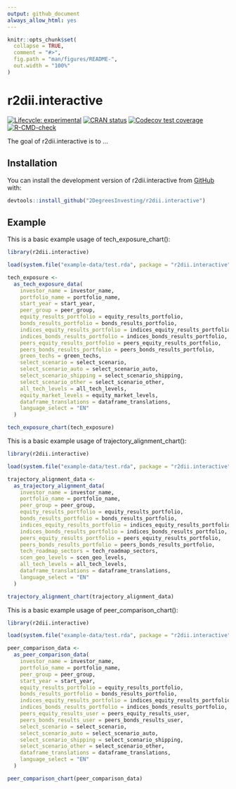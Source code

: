```yaml
---
output: github_document
always_allow_html: yes
---
```


<!-- README.md is generated from README.Rmd. Please edit that file -->

```r
knitr::opts_chunk$set(
  collapse = TRUE,
  comment = "#>",
  fig.path = "man/figures/README-",
  out.width = "100%"
)
```

# r2dii.interactive

<!-- badges: start -->
[![Lifecycle: experimental](https://img.shields.io/badge/lifecycle-experimental-orange.svg)](https://www.tidyverse.org/lifecycle/#experimental)
[![CRAN status](https://www.r-pkg.org/badges/version/r2dii.interactive)](https://CRAN.R-project.org/package=r2dii.interactive)
[![Codecov test coverage](https://codecov.io/gh/2DegreesInvesting/r2dii.interactive/branch/master/graph/badge.svg)](https://codecov.io/gh/2DegreesInvesting/r2dii.interactive?branch=master)
[![R-CMD-check](https://github.com/2DegreesInvesting/r2dii.interactive/workflows/R-CMD-check/badge.svg)](https://github.com/2DegreesInvesting/r2dii.interactive/actions)
<!-- badges: end -->

The goal of r2dii.interactive is to ...

## Installation

<!--
You can install the released version of r2dii.interactive from [CRAN](https://CRAN.R-project.org) with:

``` r
install.packages("r2dii.interactive")
```
-->

You can install the development version of r2dii.interactive from [GitHub](https://github.com/2DegreesInvesting/r2dii.interactive) with:

``` r
devtools::install_github("2DegreesInvesting/r2dii.interactive")
```

## Example

This is a basic example usage of tech_exposure_chart():

``` r
library(r2dii.interactive)

load(system.file("example-data/test.rda", package = "r2dii.interactive"))

tech_exposure <-
  as_tech_exposure_data(
    investor_name = investor_name,
    portfolio_name = portfolio_name,
    start_year = start_year,
    peer_group = peer_group,
    equity_results_portfolio = equity_results_portfolio,
    bonds_results_portfolio = bonds_results_portfolio,
    indices_equity_results_portfolio = indices_equity_results_portfolio,
    indices_bonds_results_portfolio = indices_bonds_results_portfolio,
    peers_equity_results_portfolio = peers_equity_results_portfolio,
    peers_bonds_results_portfolio = peers_bonds_results_portfolio,
    green_techs = green_techs,
    select_scenario = select_scenario,
    select_scenario_auto = select_scenario_auto,
    select_scenario_shipping = select_scenario_shipping,
    select_scenario_other = select_scenario_other,
    all_tech_levels = all_tech_levels,
    equity_market_levels = equity_market_levels,
    dataframe_translations = dataframe_translations,
    language_select = "EN"
  )

tech_exposure_chart(tech_exposure)
```

This is a basic example usage of trajectory_alignment_chart():

``` r
library(r2dii.interactive)

load(system.file("example-data/test.rda", package = "r2dii.interactive"))

trajectory_alignment_data <-
  as_trajectory_alignment_data(
    investor_name = investor_name,
    portfolio_name = portfolio_name,
    peer_group = peer_group,
    equity_results_portfolio = equity_results_portfolio,
    bonds_results_portfolio = bonds_results_portfolio,
    indices_equity_results_portfolio = indices_equity_results_portfolio,
    indices_bonds_results_portfolio = indices_bonds_results_portfolio,
    peers_equity_results_portfolio = peers_equity_results_portfolio,
    peers_bonds_results_portfolio = peers_bonds_results_portfolio,
    tech_roadmap_sectors = tech_roadmap_sectors,
    scen_geo_levels = scen_geo_levels,
    all_tech_levels = all_tech_levels,
    dataframe_translations = dataframe_translations,
    language_select = "EN"
  )

trajectory_alignment_chart(trajectory_alignment_data)
```

This is a basic example usage of peer_comparison_chart():

``` r
library(r2dii.interactive)

load(system.file("example-data/test.rda", package = "r2dii.interactive"))

peer_comparison_data <-
  as_peer_comparison_data(
    investor_name = investor_name,
    portfolio_name = portfolio_name,
    peer_group = peer_group,
    start_year = start_year,
    equity_results_portfolio = equity_results_portfolio,
    bonds_results_portfolio = bonds_results_portfolio,
    indices_equity_results_portfolio = indices_equity_results_portfolio,
    indices_bonds_results_portfolio = indices_bonds_results_portfolio,
    peers_equity_results_user = peers_equity_results_user,
    peers_bonds_results_user = peers_bonds_results_user,
    select_scenario = select_scenario,
    select_scenario_auto = select_scenario_auto,
    select_scenario_shipping = select_scenario_shipping,
    select_scenario_other = select_scenario_other,
    dataframe_translations = dataframe_translations,
    language_select = "EN"
  )

peer_comparison_chart(peer_comparison_data)
```
